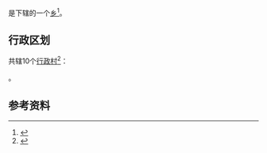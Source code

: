 {{中国乡级行政区|35/01/25/204/000
| 景观照片文件名 = 
| 景观照片描述 = 
| 汉语拼音 = 
| 通用拼音 = 
| 注音符號 = 
| 其它标音类型1 = 
| 其它标音1 = 
| 其它标音类型2 = 
| 其它标音2 = 
| 其它语言类型1 = 
| 其它语言地名1 = 
| 其它语言类型2 = 
| 其它语言地名2 = 
| 总面积 = 148平方公里
| 户籍人口 = 4364户
| 户籍人口年份 = 2019
| 常住人口 = 13905人
| 常住人口年份 = 2019
| 人口密度 = 
| 行政区划 = 
| 官方网站 = 
| 政府驻地 = 
| 邮政编码 = 
| 毗邻行政区 = [[德化县|德化县]]、[[仙游县|仙游县]]
| 位置图文件名 = 
| 位置图描述 = 
}}
'''{{PAGENAMEBASE}}'''是{{PRC admin/fullname|35/01/25/204/000|3}}下辖的一个[[乡|乡]]<ref>{{PRC admin/ref sgc|{{PRC admin/parent|35/01/25/204/000}}}}</ref>。

== 行政区划 ==

{{PAGENAMEBASE}}共辖10个[[行政村|行政村]]<ref>{{PRC admin/ref sgc|35/01/25/204/000}}</ref>：

{{PRC admin/children|35/01/25/204/000}}。

==参考资料==
{{reflist}}

{{PRC admin/navcat|35/01/25/204/000}}
